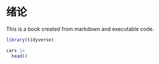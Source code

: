 # 绪论

This is a book created from markdown and executable code.

```r

library(tidyverse)

cars |> 
  head() 
```
